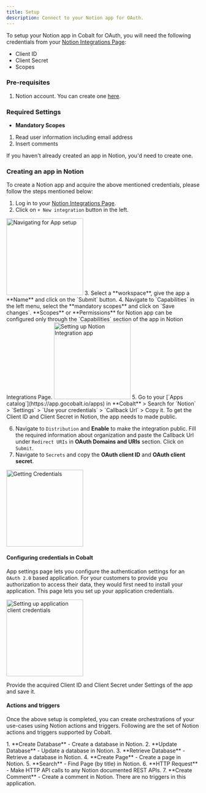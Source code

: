 ```yaml
---
title: Setup
description: Connect to your Notion app for OAuth.
---
```

To setup your Notion app in Cobalt for OAuth, you will need the following credentials from your [Notion Integrations Page](https://www.notion.so/my-integrations):
- Client ID
- Client Secret
- Scopes

### Pre-requisites

1. Notion account. You can create one [here](https://www.notion.so/signup).

### Required Settings

* **Mandatory Scopes** 
1. Read user information including email address
2. Insert comments

<Info>If you haven't already created an app in Notion, you'd need to create one.</Info>

### Creating an app in Notion

To create a Notion app and acquire the above mentioned credentials, please follow the steps mentioned below:

1. Log in to your [Notion Integrations Page](https://www.notion.so/my-integrations).
2. Click on `+ New integration` button in the left.
<img height="200" src="/images/Notion/notion_navigation.png" alt="Navigating for App setup"/>
3. Select a **workspace**, give the app a **Name** and click on the `Submit` button.
4. Navigate to `Capabilities` in the left menu, select the **mandatory scopes** and click on `Save changes`.
<Info>
**Scopes** or **Permissions** for Notion app can be configured only through the `Capabilities` section of the app in Notion Integrations Page.
</Info>
<img height="200" src="/images/Notion/notion_config.png" alt="Setting up Notion Integration app"/>
5. Go to your [`Apps catalog`](https://app.gocobalt.io/apps) in **Cobalt** > Search for `Notion` > `Settings` > `Use your credentials` > `Callback Url` > Copy it.
<Note>
To get the Client ID and Client Secret in Notion, the app needs to made public.
</Note>

6. Navigate to `Distribution` and **Enable** to make the integration public. Fill the required information about organization and paste the Callback Url under `Redirect URIs` in **OAuth Domains and URIs** section. Click on `Submit`.
8. Navigate to `Secrets` and copy the **OAuth client ID** and **OAuth client secret**.
<img height="200" src="/images/Notion/notion_credentials.png" alt="Getting Credentials"/>

#### Configuring credentials in Cobalt
App settings page lets you configure the authentication settings for an `OAuth 2.0` based application. For your customers to provide you authorization to access their data,
they would first need to install your application. This page lets you set up your application credentials.

<img height="200" src="/images/Notion/notion_cobalt.png" alt="Setting up application client credentials"/>

Provide the acquired Client ID and Client Secret under Settings of the app and save it.

#### Actions and triggers
Once the above setup is completed, you can create orchestrations of your use-cases using Notion actions and triggers. Following are the set of Notion actions and triggers
supported by Cobalt.

<Tabs>
  <Tab title="Actions">
  <AccordionGroup>
  <Accordion title="Database">
     1. **Create Database** - Create a database in Notion.
     2. **Update Database** - Update a database in Notion.
     3. **Retrieve Database** - Retrieve a database in Notion.
    </Accordion>
    <Accordion title="Page">
     4. **Create Page** - Create a page in Notion.
     5. **Search** - Find Page (by title) in Notion.
     </Accordion>
     <Accordion title="Others">
     6. **HTTP Request** - Make HTTP API calls to any Notion documented REST APIs.
     7. **Create Comment** - Create a comment in Notion.
</Accordion>
</AccordionGroup>
  </Tab>

  <Tab title="Triggers">
    There are no triggers in this application.
  </Tab>
</Tabs>